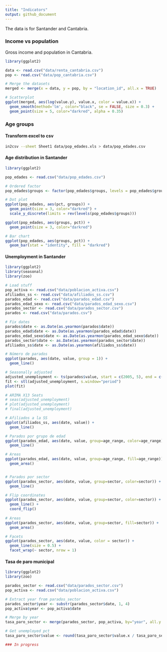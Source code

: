 ```yaml
---
title: "Indicators"
output: github_document
---
```

The data is for Santander and Cantabria.

### Income vs population
Gross income and population in Cantabria.
```r
library(ggplot2)

data <- read.csv("data/renta_cantabria.csv")
pop <- read.csv("data/pop_cantabria.csv")

# Merge the datasets
merged <- merge(x = data, y = pop, by = "location_id", all.x = TRUE)

# Scatterplot
ggplot(merged, aes(log(value.y), value.x, color = value.x)) +
  geom_smooth(method='lm', color="black", se = FALSE, size = 0.3) +
  geom_point(size = 5, color="darkred", alpha = 0.35)

```

### Age groups
#### Transform excel to csv
```bash
in2csv --sheet Sheet1 data/pop_edades.xls > data/pop_edades.csv
```

#### Age distribution in Santander
```r
library(ggplot2)

pop_edades <- read.csv("data/pop_edades.csv")

# Ordered factor
pop_edades$groups <- factor(pop_edades$groups, levels = pop_edades$groups)

# Dot plot
ggplot(pop_edades, aes(pct, groups)) +
  geom_point(size = 3, color="darkred") +
  scale_y_discrete(limits = rev(levels(pop_edades$groups)))

ggplot(pop_edades, aes(groups, pct)) +
  geom_point(size = 3, color="darkred")

# Bar chart
ggplot(pop_edades, aes(groups, pct)) +
  geom_bar(stat = "identity", fill = "darkred")
```

#### Unemployment in Santander
```r
library(ggplot2)
library(seasonal)
library(zoo)

# Load stuff
pop_activa <- read.csv("data/poblacion_activa.csv")
afiliados_ss <- read.csv("data/afiliados_ss.csv")
parados_edad <- read.csv("data/parados_edad.csv")
parados_edad_sexo <- read.csv("data/parados_edad_sexo.csv")
parados_sector <- read.csv("data/parados_sector.csv")
parados <- read.csv("data/parados.csv")

# Fix dates
parados$date <- as.Date(as.yearmon(parados$date))
parados_edad$date <- as.Date(as.yearmon(parados_edad$date))
parados_edad_sexo$date <- as.Date(as.yearmon(parados_edad_sexo$date))
parados_sector$date <- as.Date(as.yearmon(parados_sector$date))
afiliados_ss$date <- as.Date(as.yearmon(afiliados_ss$date))

# Número de parados
ggplot(parados, aes(date, value, group = 1)) + 
  geom_line()

# Seasonally adjusted
adjusted_unemployment <- ts(parados$value, start = c(2005, 5), end = c(2016, 10), freq = 12)
fit <- stl(adjusted_unemployment, s.window="period")
plot(fit)

# ARIMA X13 Seats
# seas(adjusted_unemployment)
# plot(adjusted_unemployment)
# final(adjusted_unemployment)

# Afiliados a la SS
ggplot(afiliados_ss, aes(date, value)) +
  geom_line()

# Parados por grupo de edad
ggplot(parados_edad, aes(date, value, group=age_range, color=age_range)) +
  geom_line()

# Areas
ggplot(parados_edad, aes(date, value, group=age_range, fill=age_range)) +
  geom_area()


# Parados por sector
ggplot(parados_sector, aes(date, value, group=sector, color=sector)) +
  geom_line()

# Flip coordinates
ggplot(parados_sector, aes(date, value, group=sector, color=sector)) +
  geom_line() +
  coord_flip()
 
# Areas
ggplot(parados_sector, aes(date, value, group=sector, fill=sector)) +
  geom_area()

# Facets
ggplot(parados_sector, aes(date, value, color = sector)) +
  geom_line(size = 0.5) +
  facet_wrap(~ sector, nrow = 1)

```

#### Tasa de paro municipal
```r
library(ggplot2)
library(zoo)

parados_sector <- read.csv("data/parados_sector.csv")
pop_activa <- read.csv("data/poblacion_activa.csv")

# Extract year from parados_sector
parados_sector$year <- substr(parados_sector$date, 1, 4)
pop_activa$year <- pop_activa$date

# Merge by year
tasa_paro_sector <- merge(parados_sector, pop_activa, by="year", all.y = TRUE)

# Get unemployed pct
tasa_paro_sector$value <- round(tasa_paro_sector$value.x / tasa_paro_sector$value.y * 100, 2)

### In progress

```


